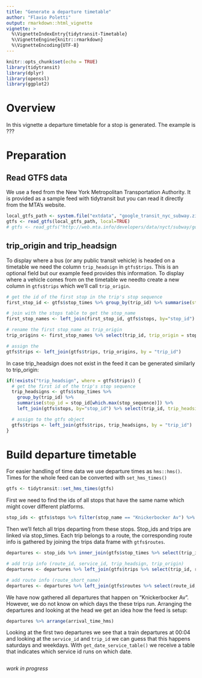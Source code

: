 ```yaml
---
title: "Generate a departure timetable"
author: "Flavio Poletti"
output: rmarkdown::html_vignette
vignette: >
  %\VignetteIndexEntry{tidytransit-Timetable}
  %\VignetteEngine{knitr::rmarkdown}
  %\VignetteEncoding{UTF-8}
---
```


```r
knitr::opts_chunk$set(echo = TRUE)
library(tidytransit)
library(dplyr)
library(openssl)
library(ggplot2)
```

# Overview

In this vignette a departure timetable for a stop is generated. The example is ???

# Preparation

## Read GTFS data

We use a feed from the New York Metropolitan Transportation Authority. It is provided as a sample feed with tidytransit but you can read it directly from the MTA's website. 

```r
local_gtfs_path <- system.file("extdata", "google_transit_nyc_subway.zip", package = "tidytransit")
gtfs <- read_gtfs(local_gtfs_path, local=TRUE)
# gtfs <- read_gtfs("http://web.mta.info/developers/data/nyct/subway/google_transit.zip")
```

## trip_origin and trip_headsign

To display where a bus (or any public transit vehicle) is headed on a timetable we need the column `trip_headsign` in `gtfs$trips`. This is an optional field but our example feed provides this information. To display where a vehicle comes from on the timetable we needto create a new column in `gtfs$trips` which we'll call `trip_origin`.

```r
# get the id of the first stop in the trip's stop sequence
first_stop_id <- gtfs$stop_times %>% group_by(trip_id) %>% summarise(stop_id = stop_id[which.min(stop_sequence)])

# join with the stops table to get the stop_name
first_stop_names <- left_join(first_stop_id, gtfs$stops, by="stop_id")

# rename the first stop_name as trip_origin
trip_origins <- first_stop_names %>% select(trip_id, trip_origin = stop_name)

# assign the 
gtfs$trips <- left_join(gtfs$trips, trip_origins, by = "trip_id")
```

In case trip_headsign does not exist in the feed it can be generated similarly to trip_origin:

```r
if(!exists("trip_headsign", where = gtfs$trips)) {
  # get the first id of the trip's stop sequence
  trip_headsigns <- gtfs$stop_times %>% 
    group_by(trip_id) %>% 
    summarise(stop_id = stop_id[which.max(stop_sequence)]) %>% 
    left_join(gtfs$stops, by="stop_id") %>% select(trip_id, trip_headsign = stop_name)

  # assign to the gtfs object 
  gtfs$trips <- left_join(gtfs$trips, trip_headsigns, by = "trip_id")
}
```

# Build departure timetable

For easier handling of time data we use departure times as `hms::hms()`. Times for the whole feed can be converted with `set_hms_times()`

```r
gtfs <- tidytransit::set_hms_times(gtfs)
```


First we need to find the ids of all stops that have the same name which might cover different platforms.

```r
stop_ids <- gtfs$stops %>% filter(stop_name == "Knickerbocker Av") %>% select(stop_id)
```

Then we'll fetch all trips departing from these stops. Stop_ids and trips are linked via stop_times. Each trip belongs to a route, the corresponding route info is gathered by joining the trips data frame with `gtfs$routes`.

```r
departures <- stop_ids %>% inner_join(gtfs$stop_times %>% select(trip_id, arrival_time_hms, departure_time_hms, stop_id), by = "stop_id")

# add trip info (route_id, service_id, trip_headsign, trip_origin)
departures <- departures %>% left_join(gtfs$trips %>% select(trip_id, route_id, service_id, trip_headsign, trip_origin), by = "trip_id")

# add route info (route_short_name)
departures <- departures %>% left_join(gtfs$routes %>% select(route_id, route_short_name), by = "route_id")
```

We have now gathered all departures that happen on "Knickerbocker Av". However, we do not know on which days the these trips run. Arranging the departures and looking at the head we get an idea how the feed is setup:

```r
departures %>% arrange(arrival_time_hms)
```

Looking at the first two departures we see that a train departures at 00:04 and looking at the `service_id` and `trip_id` we can guess that this happens saturdays and weekdays.  With `get_date_service_table()` we receive a table that indicates which service id runs on which date.

```r

```

_work in progress_

